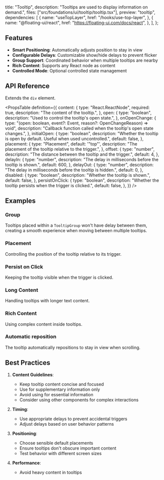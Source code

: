   title: "Tooltip",
  description: "Tooltips are used to display information on demand.",
  files: ["src/foundations/ui/tooltip/tooltip.tsx"],
  preview: "tooltip",
  dependencies: [
    {
      name: "useTopLayer",
      href: "/hooks/use-top-layer",
    },
    {
      name: "@floating-ui/react",
      href: "https://floating-ui.com/docs/react",
    },
  ],
};

## Features

- **Smart Positioning**: Automatically adjusts position to stay in view
- **Configurable Delays**: Customizable show/hide delays to prevent flicker
- **Group Support**: Coordinated behavior when multiple tooltips are nearby
- **Rich Content**: Supports any React node as content
- **Controlled Mode**: Optional controlled state management

## API Reference

Extends the `div` element.

<PropsTable
  definition={{
    content: {
      type: "React.ReactNode",
      required: true,
      description: "The content of the tooltip.",
    },
    open: {
      type: "boolean",
      description: "Used to control the tooltip's open state.",
    },
    onOpenChange: {
      type: "(open: boolean, event?: Event, reason?: OpenChangeReason) => void",
      description:
        "Callback function called when the tooltip's open state changes.",
    },
    initialOpen: {
      type: "boolean",
      description:
        "Whether the tooltip is open by default. Useful when used uncontrolled.",
      default: false,
    },
    placement: {
      type: "Placement",
      default: '"top"',
      description: "The placement of the tooltip relative to the trigger.",
    },
    offset: {
      type: "number",
      description: "The distance between the tooltip and the trigger.",
      default: 4,
    },
    delayIn: {
      type: "number",
      description: "The delay in milliseconds before the tooltip is shown.",
      default: 600,
    },
    delayOut: {
      type: "number",
      description: "The delay in milliseconds before the tooltip is hidden.",
      default: 0,
    },
    disabled: {
      type: "boolean",
      description: "Whether the tooltip is shown.",
      default: false,
    },
    persistOnClick: {
      type: "boolean",
      description: "Whether the tooltip persists when the trigger is clicked.",
      default: false,
    },
  }}
/>

## Examples

### Group

Tooltips placed within a `TooltipGroup` won't have delay between them, creating a smooth experience when moving between multiple tooltips.

<Preview slug="tooltip-group" />

### Placement

Controlling the position of the tooltip relative to its trigger.

<Preview slug="tooltip-placement" />

### Persist on Click

Keeping the tooltip visible when the trigger is clicked.

<Preview slug="tooltip-persist-click" />

### Long Content

Handling tooltips with longer text content.

<Preview slug="tooltip-long-content" />

### Rich Content

Using complex content inside tooltips.

<Preview slug="tooltip-rich-content" mode="iframe" />

### Automatic reposition

The tooltip automatically repositions to stay in view when scrolling.

<Preview slug="tooltip-scroll" mode="iframe" />

## Best Practices

1. **Content Guidelines**:

   - Keep tooltip content concise and focused
   - Use for supplementary information only
   - Avoid using for essential information
   - Consider using other components for complex interactions

2. **Timing**:

   - Use appropriate delays to prevent accidental triggers
   - Adjust delays based on user behavior patterns

3. **Positioning**:

   - Choose sensible default placements
   - Ensure tooltips don't obscure important content
   - Test behavior with different screen sizes

4. **Performance**:
   - Avoid heavy content in tooltips
